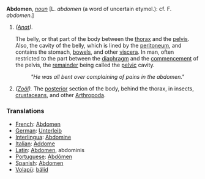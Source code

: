 '''Abdomen''', ''[[noun (part of speech)|noun]]'' [L. ''abdomen'' (a word of uncertain etymol.): cf. F. ''abdomen''.]

<ol>
<li>''([[Anat (subject)|Anat]]).''

The belly, or that part of the body between the [[thorax]] and the [[pelvis]]. Also, the cavity of the belly, which is lined by the [[peritoneum]], and contains the stomach, [[bowels]], and other [[viscera]]. In man, often restricted to the part between the [[diaphragm]] and the [[commencement]] of the pelvis, the [[remainder]] being called the [[pelvic]] cavity.

:'' "He was all bent over complaining of pains in the abdomen." ''

<li> ''([[Zo&ouml;l (subject)|Zo&ouml;l]]).'' The [[posterior]] section of the body, behind the thorax, in insects, [[crustaceans]], and other [[Arthropoda]].
</ol>

=== Translations ===
*[[French]]: [[Abdomen]]
*[[German]]: [[Unterleib]]
*[[Interlingua]]: [[Abdomine]]
*[[Italian]]: [[Addome]]
*[[Latin]]: [[Abdomen]], abdominis
*[[Portuguese]]: [[Abdômen]]
*[[Spanish]]: [[Abdomen]]
*[[Volapü]]: [[bälid]]
